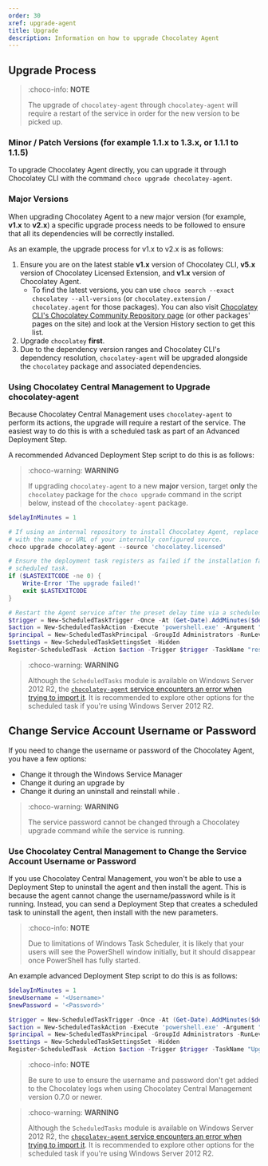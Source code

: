 ---
order: 30
xref: upgrade-agent
title: Upgrade
description: Information on how to upgrade Chocolatey Agent
---

## Upgrade Process

> :choco-info: **NOTE**
>
> The upgrade of `chocolatey-agent` through `chocolatey-agent` will require a restart of the service in order for the new version to be picked up.

### Minor / Patch Versions (for example 1.1.x to 1.3.x, or 1.1.1 to 1.1.5)

To upgrade Chocolatey Agent directly, you can upgrade it through Chocolatey CLI with the command `choco upgrade chocolatey-agent`.

### Major Versions

When upgrading Chocolatey Agent to a new major version (for example, **v1.x** to **v2.x**) a specific upgrade process needs to be followed to ensure that all its dependencies will be correctly installed.

As an example, the upgrade process for v1.x to v2.x is as follows:

1. Ensure you are on the latest stable **v1.x** version of Chocolatey CLI, **v5.x** version of Chocolatey Licensed Extension, and **v1.x** version of Chocolatey Agent.
    - To find the latest versions, you can use `choco search --exact chocolatey --all-versions` (or `chocolatey.extension` / `chocolatey.agent` for those packages).
      You can also visit [Chocolatey CLI's Chocolatey Community Repository page](https://community.chocolatey.org/packages/chocolatey) (or other packages' pages on the site) and look at the Version History section to get this list.
1. Upgrade `chocolatey` **first**.
1. Due to the dependency version ranges and Chocolatey CLI's dependency resolution, `chocolatey-agent` will be upgraded alongside the `chocolatey` package and associated dependencies.

### Using Chocolatey Central Management to Upgrade chocolatey-agent

Because Chocolatey Central Management uses `chocolatey-agent` to perform its actions, the upgrade will require a restart of the service.
The easiest way to do this is with a scheduled task as part of an Advanced Deployment Step.

A recommended Advanced Deployment Step script to do this is as follows:

> :choco-warning: **WARNING**
>
> If upgrading `chocolatey-agent` to a new **major** version, target **only** the `chocolatey` package for the `choco upgrade` command in the script below, instead of the `chocolatey-agent` package.

```powershell
$delayInMinutes = 1

# If using an internal repository to install Chocolatey Agent, replace `chocolatey.licensed` below
# with the name or URL of your internally configured source.
choco upgrade chocolatey-agent --source 'chocolatey.licensed'

# Ensure the deployment task registers as failed if the installation failed, and skip registering the
# scheduled task.
if ($LASTEXITCODE -ne 0) {
    Write-Error 'The upgrade failed!'
    exit $LASTEXITCODE
}

# Restart the Agent service after the preset delay time via a scheduled task.
$trigger = New-ScheduledTaskTrigger -Once -At (Get-Date).AddMinutes($delayInMinutes)
$action = New-ScheduledTaskAction -Execute 'powershell.exe' -Argument "-WindowStyle Hidden -Command Restart-Service chocolatey-agent"
$principal = New-ScheduledTaskPrincipal -GroupId Administrators -RunLevel Highest
$settings = New-ScheduledTaskSettingsSet -Hidden
Register-ScheduledTask -Action $action -Trigger $trigger -TaskName "restart chocolatey-agent" -Description "Upgrade Chocolatey Agent" -Principal $principal -Settings $settings -Verbose:$false
```

> :choco-warning: **WARNING**
>
> Although the `ScheduledTasks` module is available on Windows Server 2012 R2, the [`chocolatey-agent` service encounters an error when trying to import it](https://github.com/chocolatey/chocolatey-licensed-issues/issues/273). It is recommended to explore other options for the scheduled task if you're using Windows Server 2012 R2.

## Change Service Account Username or Password

If you need to change the username or password of the Chocolatey Agent, you have a few options:

* Change it through the Windows Service Manager
* Change it during an upgrade by <Xref title="passing the new username/password to the upgrade command" value="setup-agent" anchor="package-parameters" />
* Change it during an uninstall and reinstall while <Xref title="passing the new username/password to the install command" value="setup-agent" anchor="package-parameters" />.

> :choco-warning: **WARNING**
>
> The service password cannot be changed through a Chocolatey upgrade command while the service is running.

### Use Chocolatey Central Management to Change the Service Account Username or Password

If you use Chocolatey Central Management, you won't be able to use a Deployment Step to uninstall the agent and then install the agent. This is because the agent cannot change the username/password while is it running. Instead, you can send a Deployment Step that creates a scheduled task to uninstall the agent, then install with the new parameters.

> :choco-info: **NOTE**
>
> Due to limitations of Windows Task Scheduler, it is likely that your users will see the PowerShell window initially, but it should disappear once PowerShell has fully started.

An example advanced Deployment Step script to do this is as follows:

```powershell
$delayInMinutes = 1
$newUsername = '<Username>'
$newPassword = '<Password>'

$trigger = New-ScheduledTaskTrigger -Once -At (Get-Date).AddMinutes($delayInMinutes)
$action = New-ScheduledTaskAction -Execute 'powershell.exe' -Argument "-WindowStyle Hidden -Command choco uninstall chocolatey-agent -y ; choco install chocolatey-agent -y --params='/Username:$newUsername' --package-parameters-sensitive='/Password:$newPassword'"
$principal = New-ScheduledTaskPrincipal -GroupId Administrators -RunLevel Highest
$settings = New-ScheduledTaskSettingsSet -Hidden
Register-ScheduledTask -Action $action -Trigger $trigger -TaskName "Upgrade chocolatey-agent" -Description "Upgrade Chocolatey Agent" -Principal $principal -Settings $settings -Verbose:$false
```

> :choco-info: **NOTE**
>
> Be sure to use <Xref title="Sensitive Variables" value="ccm-administration-sensitive-variables" /> to ensure the username and password don't get added to the Chocolatey logs when using Chocolatey Central Management version 0.7.0 or newer.

> :choco-warning: **WARNING**
>
> Although the `ScheduledTasks` module is available on Windows Server 2012 R2, the [`chocolatey-agent` service encounters an error when trying to import it](https://github.com/chocolatey/chocolatey-licensed-issues/issues/273). It is recommended to explore other options for the scheduled task if you're using Windows Server 2012 R2.
